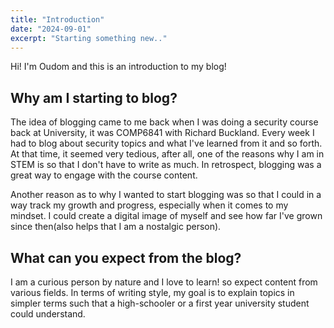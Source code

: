 ```yaml
---
title: "Introduction"
date: "2024-09-01"
excerpt: "Starting something new.."
---
```


Hi! I'm Oudom and this is an introduction to my blog!

## Why am I starting to blog?

The idea of blogging came to me back when I was doing a security course back at University, it was COMP6841 with Richard Buckland. Every week I had to blog about security topics and what I've learned from it and so forth. At that time, it seemed very tedious, after all, one of the reasons why I am in STEM is so that I don't have to write as much. In retrospect, blogging was a great way to engage with the course content.

Another reason as to why I wanted to start blogging was so that I could in a way track my growth and progress, especially when it comes to my mindset. I could create a digital image of myself and see how far I've grown since then(also helps that I am a nostalgic person).

## What can you expect from the blog?

I am a curious person by nature and I love to learn! so expect content from various fields.
In terms of writing style, my goal is to explain topics in simpler terms such that a high-schooler or a first year university student could understand.
